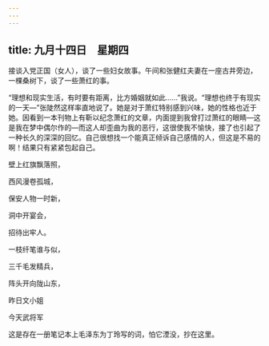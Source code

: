 ```yaml
---
---
---
```

title: 九月十四日　星期四
---




接谈入党正国（女人），谈了一些妇女故事。午间和张健红夫妻在一座古井旁边，一棵桑树下，谈了一些萧红的事。

“理想和现实生活，有时要有距离，比方婚姻就如此……”我说。“理想也终于有现实的一天―”张陡然这样率直地说了。她是对于萧红特别感到兴味，她的性格也近于她。因看到一本刊物上有靳以纪念萧红的文章，内面提到我曾打过萧红的眼睛―这是我在梦中偶尔作的―而这人却歪曲为我的恶行，这很使我不愉快，接了也引起了一种长久的深深的回忆。自己很想找一个能真正倾诉自己感情的人，但这是不易的啊！结果只有紧紧包起自己。

壁上红旗飘落照，

西风漫卷孤城，

保安人物一时新，

洞中开宴会，

招待出牢人。

一枝纤笔谁与似，

三千毛发精兵，

阵头开向陇山东，

昨日文小姐

今天武将军

这是存在一册笔记本上毛泽东为丁玲写的词，怕它湮没，抄在这里。